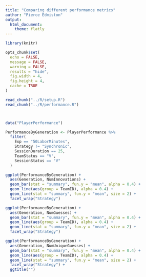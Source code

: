 ```yaml
---
title: "Comparing different performance metrics"
author: "Pierce Edmiston"
output:
  html_document:
    theme: flatly
---
```


```r
library(knitr)

opts_chunk$set(
  echo = FALSE,
  message = FALSE,
  warning = FALSE,
  results = "hide",
  fig.width = 4,
  fig.height = 4,
  cache = TRUE
)

read_chunk("../R/setup.R")
read_chunk("../R/performance.R")
```

```r
```

```r
```

```r
data("PlayerPerformance")

PerformanceByGeneration <- PlayerPerformance %>%
  filter(
    Exp == "50LaborMinutes",
    Strategy != "Synchronic",
    SessionDuration == 25,
    TeamStatus == "V",
    SessionStatus == "V"
  )

ggplot(PerformanceByGeneration) +
  aes(Generation, NumInnovations) +
  geom_bar(stat = "summary", fun.y = "mean", alpha = 0.4) +
  geom_line(aes(group = TeamID), alpha = 0.4) +
  geom_line(stat = "summary", fun.y = "mean", size = 2) +
  facet_wrap("Strategy")

ggplot(PerformanceByGeneration) +
  aes(Generation, NumGuesses) +
  geom_bar(stat = "summary", fun.y = "mean", alpha = 0.4) +
  geom_line(aes(group = TeamID), alpha = 0.4) +
  geom_line(stat = "summary", fun.y = "mean", size = 2) +
  facet_wrap("Strategy")

ggplot(PerformanceByGeneration) +
  aes(Generation, NumUniqueGuesses) +
  geom_bar(stat = "summary", fun.y = "mean", alpha = 0.4) +
  geom_line(aes(group = TeamID), alpha = 0.4) +
  geom_line(stat = "summary", fun.y = "mean", size = 2) +
  facet_wrap("Strategy") +
  ggtitle("")
```
